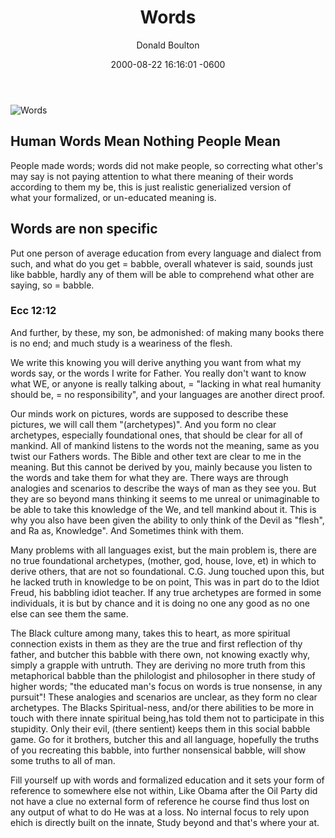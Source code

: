 ﻿---
title: "Words"
date: 2000-08-22 16:16:01 -0600
last_modified_at: 2018-07-10T12:42:38-04:00
author: Donald Boulton
tags:
  - Ownership
category:
  - Creation
tweet_id: 144763404702334977
description: "Human Words Mean Nothing People Mean and not only with words."
github_editme_path: donaldboulton/bibwoe.com/blob/master/content/posts/2002-08-22-post-Words.md
---


![Words](./words.jpg)

<GitHubButtons />

## Human Words Mean Nothing People Mean

People made words; words did not make people, so correcting what other's may say is not paying attention to what there meaning of their words according to them my be, this is just realistic generialized version of what your formalized, or un-educated meaning is.

## Words are non specific

Put one person of average education from every language and dialect from such, and what do you get = babble, overall whatever is said, sounds just like babble, hardly any of them will be able to comprehend what other are saying, so = babble.

### Ecc 12:12

And further, by these, my son, be admonished: of making many books there is no end; and much study is a weariness of the flesh.

We write this knowing you will derive anything you want from what my words say, or the words I write for Father. You really don't want to know what WE, or anyone is really talking about, = "lacking in what real humanity should be, = no responsibility", and your languages are another direct proof.

Our minds work on pictures, words are supposed to describe these pictures, we will call them "(archetypes)". And you form no clear archetypes, especially foundational ones, that should be clear for all of mankind. All of mankind listens to the words not the meaning, same as you twist our Fathers words. The Bible and other text are clear to me in the meaning. But this cannot be derived by you, mainly because you listen to the words and take them for what they are. There ways are through analogies and scenarios to describe the ways of man as they see you. But they are so beyond mans thinking it seems to me unreal or unimaginable to be able to take this knowledge of the We, and tell mankind about it. This is why you also have been given the ability to only think of the Devil as "flesh", and Ra as, Knowledge". And Sometimes think with them.

Many problems with all languages exist, but the main problem is, there are no true foundational archetypes, (mother, god, house, love, et) in which to derive others, that are not so foundational. C.G. Jung touched upon this, but he lacked truth in knowledge to be on point, This was in part do to the Idiot Freud, his babbling idiot teacher. If any true archetypes are formed in some individuals, it is but by chance and it is doing no one any good as no one else can see them the same.

The Black culture among many, takes this to heart, as more spiritual connection exists in them as they are the true and first reflection of thy father, and butcher this babble with there own, not knowing exactly why, simply a grapple with untruth. They are deriving no more truth from this metaphorical babble than the philologist and philosopher in there study of higher words; "the educated man's focus on words is true nonsense, in any pursuit"! These analogies and scenarios are unclear, as they form no clear archetypes. The Blacks Spiritual-ness, and/or there abilities to be more in touch with there innate spiritual being,has told them not to participate in this stupidity. Only their evil, (there sentient) keeps them in this social babble game. Go for it brothers, butcher this and all language, hopefully the truths of you recreating this babble, into further nonsensical babble, will show some truths to all of man.

Fill yourself up with words and formalized education and it sets your form of reference to somewhere else not within, Like Obama after the Oil Party did not have a clue no external form of reference he course find thus lost on any output of what to do He was at a loss. No internal focus to rely upon ehich is directly built on the innate, Study beyond and that's where your at.

<Comments />

<Adds />
